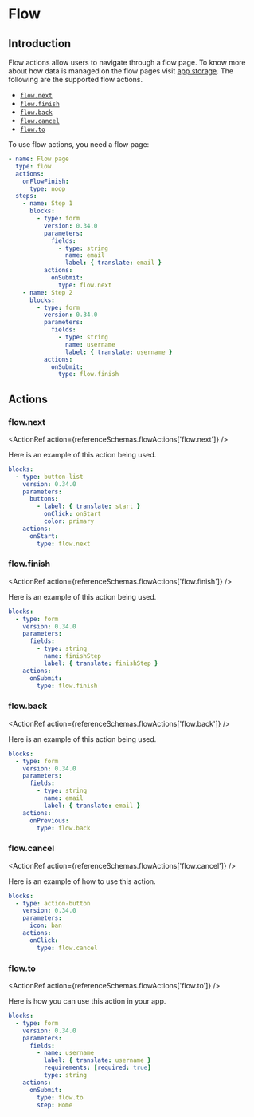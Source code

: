 
# Flow

## Introduction

Flow actions allow users to navigate through a flow page. To know more about how data is managed on
the flow pages visit [app storage](../guides/storage.md#storage). The following are the supported
flow actions.

- [`flow.next`](#flownext)
- [`flow.finish`](#flowfinish)
- [`flow.back`](#flowback)
- [`flow.cancel`](#flowcancel)
- [`flow.to`](#flowto)

To use flow actions, you need a flow page:

```yaml validate page-snippet
- name: Flow page
  type: flow
  actions:
    onFlowFinish:
      type: noop
  steps:
    - name: Step 1
      blocks:
        - type: form
          version: 0.34.0
          parameters:
            fields:
              - type: string
                name: email
                label: { translate: email }
          actions:
            onSubmit:
              type: flow.next
    - name: Step 2
      blocks:
        - type: form
          version: 0.34.0
          parameters:
            fields:
              - type: string
                name: username
                label: { translate: username }
          actions:
            onSubmit:
              type: flow.finish
```

## Actions

### flow.next<Side name="flow.next" />

<ActionRef action={referenceSchemas.flowActions['flow.next']} />

Here is an example of this action being used.

```yaml validate flow-blocks-snippet
blocks:
  - type: button-list
    version: 0.34.0
    parameters:
      buttons:
        - label: { translate: start }
          onClick: onStart
          color: primary
    actions:
      onStart:
        type: flow.next
```

### flow.finish<Side name="flow.finish" />

<ActionRef action={referenceSchemas.flowActions['flow.finish']} />

Here is an example of this action being used.

```yaml validate flow-blocks-snippet
blocks:
  - type: form
    version: 0.34.0
    parameters:
      fields:
        - type: string
          name: finishStep
          label: { translate: finishStep }
    actions:
      onSubmit:
        type: flow.finish
```

### flow.back<Side name="flow.back" />

<ActionRef action={referenceSchemas.flowActions['flow.back']} />

Here is an example of this action being used.

```yaml validate flow-blocks-snippet
blocks:
  - type: form
    version: 0.34.0
    parameters:
      fields:
        - type: string
          name: email
          label: { translate: email }
    actions:
      onPrevious:
        type: flow.back
```

### flow.cancel<Side name="flow.cancel" />

<ActionRef action={referenceSchemas.flowActions['flow.cancel']} />

Here is an example of how to use this action.

```yaml validate flow-blocks-snippet
blocks:
  - type: action-button
    version: 0.34.0
    parameters:
      icon: ban
    actions:
      onClick:
        type: flow.cancel
```

### flow.to<Side name="flow.to" />

<ActionRef action={referenceSchemas.flowActions['flow.to']} />

Here is how you can use this action in your app.

```yaml validate flow-blocks-snippet
blocks:
  - type: form
    version: 0.34.0
    parameters:
      fields:
        - name: username
          label: { translate: username }
          requirements: [required: true]
          type: string
    actions:
      onSubmit:
        type: flow.to
        step: Home
```
